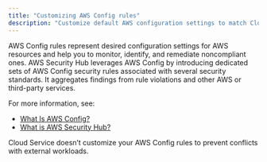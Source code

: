 ```yaml
---
title: "Customizing AWS Config rules"
description: "Customize default AWS configuration settings to match Cloud Service's resource configurations"
---
```


AWS Config rules represent desired configuration settings for AWS resources and help you to monitor, identify, and remediate noncompliant ones. AWS Security Hub leverages AWS Config by introducing dedicated sets of AWS Config security rules associated with several security standards. It aggregates findings from rule violations and other AWS or third-party services.

For more information, see:
- [What Is AWS Config?](https://docs.aws.amazon.com/config/latest/developerguide/WhatIsConfig.html)
- [What is AWS Security Hub?](https://docs.aws.amazon.com/securityhub/latest/userguide/what-is-securityhub.html)

Cloud Service doesn’t customize your AWS Config rules to prevent conflicts with external workloads. 



